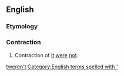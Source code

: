 ==English==

===Etymology===
{{suffix|'twere|n't}}

===Contraction===
{{en-cont}}

# Contraction of [[it]] [[were]] [[not]].

[[Category:English double contractions|tweren't]]
[[Category:English terms spelled with ']]